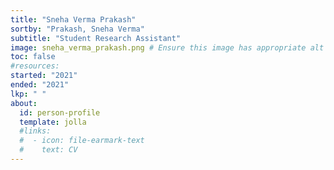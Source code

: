 ```yaml
---
title: "Sneha Verma Prakash"
sortby: "Prakash, Sneha Verma"
subtitle: "Student Research Assistant"
image: sneha_verma_prakash.png # Ensure this image has appropriate alt text if used directly in content
toc: false
#resources: 
started: "2021"
ended: "2021"
lkp: " "
about:
  id: person-profile
  template: jolla
  #links:
  #  - icon: file-earmark-text
  #    text: CV
---
```


:::{#person-profile}
:::

<!---
## Biography
## Experience
## Education
-->
